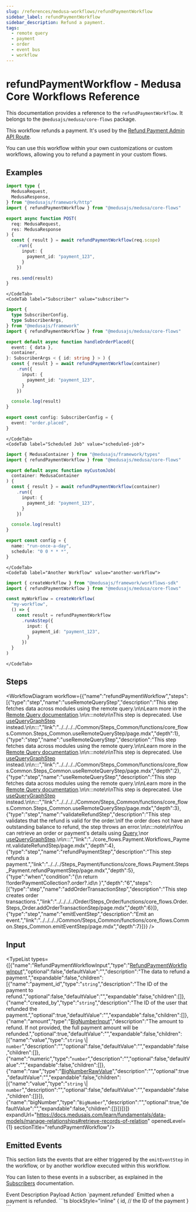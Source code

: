 ```yaml
---
slug: /references/medusa-workflows/refundPaymentWorkflow
sidebar_label: refundPaymentWorkflow
sidebar_description: Refund a payment.
tags:
  - remote query
  - payment
  - order
  - event bus
  - workflow
---
```



# refundPaymentWorkflow - Medusa Core Workflows Reference

This documentation provides a reference to the `refundPaymentWorkflow`. It belongs to the `@medusajs/medusa/core-flows` package.

This workflow refunds a payment. It's used by the
[Refund Payment Admin API Route](https://docs.medusajs.com/api/admin#payments\_postpaymentsidrefund).

You can use this workflow within your own customizations or custom workflows, allowing you
to refund a payment in your custom flows.

<SourceCodeLink link="https://github.com/medusajs/medusa/blob/9069e9279ee230384cf09c553f60ab6caa0e7012/packages/core/core-flows/src/payment/workflows/refund-payment.ts#L122" />

## Examples

<CodeTabs group="workflow-exection">
    <CodeTab label="API Route" value="api-route">
    
```ts title="src/api/workflow/route.ts"
import type {
  MedusaRequest,
  MedusaResponse,
} from "@medusajs/framework/http"
import { refundPaymentWorkflow } from "@medusajs/medusa/core-flows"

export async function POST(
  req: MedusaRequest,
  res: MedusaResponse
) {
  const { result } = await refundPaymentWorkflow(req.scope)
    .run({
      input: {
        payment_id: "payment_123",
      }
    })

  res.send(result)
}
```

    </CodeTab>
    <CodeTab label="Subscriber" value="subscriber">
    
```ts title="src/subscribers/order-placed.ts"
import {
  type SubscriberConfig,
  type SubscriberArgs,
} from "@medusajs/framework"
import { refundPaymentWorkflow } from "@medusajs/medusa/core-flows"

export default async function handleOrderPlaced({
  event: { data },
  container,
}: SubscriberArgs < { id: string } > ) {
  const { result } = await refundPaymentWorkflow(container)
    .run({
      input: {
        payment_id: "payment_123",
      }
    })

  console.log(result)
}

export const config: SubscriberConfig = {
  event: "order.placed",
}
```

    </CodeTab>
    <CodeTab label="Scheduled Job" value="scheduled-job">
    
```ts title="src/jobs/message-daily.ts"
import { MedusaContainer } from "@medusajs/framework/types"
import { refundPaymentWorkflow } from "@medusajs/medusa/core-flows"

export default async function myCustomJob(
  container: MedusaContainer
) {
  const { result } = await refundPaymentWorkflow(container)
    .run({
      input: {
        payment_id: "payment_123",
      }
    })

  console.log(result)
}

export const config = {
  name: "run-once-a-day",
  schedule: "0 0 * * *",
}
```

    </CodeTab>
    <CodeTab label="Another Workflow" value="another-workflow">
    
```ts title="src/workflows/my-workflow.ts"
import { createWorkflow } from "@medusajs/framework/workflows-sdk"
import { refundPaymentWorkflow } from "@medusajs/medusa/core-flows"

const myWorkflow = createWorkflow(
  "my-workflow",
  () => {
    const result = refundPaymentWorkflow
      .runAsStep({
        input: {
          payment_id: "payment_123",
        }
      })
  }
)
```

    </CodeTab>
  </CodeTabs>

## Steps

<WorkflowDiagram workflow={{"name":"refundPaymentWorkflow","steps":[{"type":"step","name":"useRemoteQueryStep","description":"This step fetches data across modules using the remote query.\n\nLearn more in the [Remote Query documentation](https://docs.medusajs.com/learn/fundamentals/module-links/query).\n\n:::note\n\nThis step is deprecated. Use [useQueryGraphStep](../../../../Common/Steps_Common/functions/core_flows.Common.Steps_Common.useQueryGraphStep/page.mdx) instead.\n\n:::","link":"../../../../Common/Steps_Common/functions/core_flows.Common.Steps_Common.useRemoteQueryStep/page.mdx","depth":1},{"type":"step","name":"useRemoteQueryStep","description":"This step fetches data across modules using the remote query.\n\nLearn more in the [Remote Query documentation](https://docs.medusajs.com/learn/fundamentals/module-links/query).\n\n:::note\n\nThis step is deprecated. Use [useQueryGraphStep](../../../../Common/Steps_Common/functions/core_flows.Common.Steps_Common.useQueryGraphStep/page.mdx) instead.\n\n:::","link":"../../../../Common/Steps_Common/functions/core_flows.Common.Steps_Common.useRemoteQueryStep/page.mdx","depth":2},{"type":"step","name":"useRemoteQueryStep","description":"This step fetches data across modules using the remote query.\n\nLearn more in the [Remote Query documentation](https://docs.medusajs.com/learn/fundamentals/module-links/query).\n\n:::note\n\nThis step is deprecated. Use [useQueryGraphStep](../../../../Common/Steps_Common/functions/core_flows.Common.Steps_Common.useQueryGraphStep/page.mdx) instead.\n\n:::","link":"../../../../Common/Steps_Common/functions/core_flows.Common.Steps_Common.useRemoteQueryStep/page.mdx","depth":3},{"type":"step","name":"validateRefundStep","description":"This step validates that the refund is valid for the order.\nIf the order does not have an outstanding balance to refund, the step throws an error.\n\n:::note\n\nYou can retrieve an order or payment's details using [Query](https://docs.medusajs.com/learn/fundamentals/module-links/query),\nor [useQueryGraphStep](https://docs.medusajs.com/resources/references/medusa-workflows/steps/useQueryGraphStep).\n\n:::","link":"../core_flows.Payment.Workflows_Payment.validateRefundStep/page.mdx","depth":4},{"type":"step","name":"refundPaymentStep","description":"This step refunds a payment.","link":"../../../Steps_Payment/functions/core_flows.Payment.Steps_Payment.refundPaymentStep/page.mdx","depth":5},{"type":"when","condition":"{\n      return !!orderPaymentCollection?.order?.id\n    }","depth":"6","steps":[{"type":"step","name":"addOrderTransactionStep","description":"This step creates order transactions.","link":"../../../../Order/Steps_Order/functions/core_flows.Order.Steps_Order.addOrderTransactionStep/page.mdx","depth":6}]},{"type":"step","name":"emitEventStep","description":"Emit an event.","link":"../../../../Common/Steps_Common/functions/core_flows.Common.Steps_Common.emitEventStep/page.mdx","depth":7}]}} />

## Input

<TypeList types={[{"name":"RefundPaymentWorkflowInput","type":"[RefundPaymentWorkflowInput](../../../../types/core_flows.RefundPaymentWorkflowInput/page.mdx)","optional":false,"defaultValue":"","description":"The data to refund a payment.","expandable":false,"children":[{"name":"payment_id","type":"`string`","description":"The ID of the payment to refund.","optional":false,"defaultValue":"","expandable":false,"children":[]},{"name":"created_by","type":"`string`","description":"The ID of the user that refunded the payment.","optional":true,"defaultValue":"","expandable":false,"children":[]},{"name":"amount","type":"[BigNumberInput](../../../../../types/types/types.BigNumberInput/page.mdx)","description":"The amount to refund. If not provided, the full payment amount will be refunded.","optional":true,"defaultValue":"","expandable":false,"children":[{"name":"value","type":"`string` \\| `number`","description":"","optional":false,"defaultValue":"","expandable":false,"children":[]},{"name":"numeric","type":"`number`","description":"","optional":false,"defaultValue":"","expandable":false,"children":[]},{"name":"raw","type":"[BigNumberRawValue](../../../../../types/types/types.BigNumberRawValue/page.mdx)","description":"","optional":true,"defaultValue":"","expandable":false,"children":[{"name":"value","type":"`string` \\| `number`","description":"","optional":false,"defaultValue":"","expandable":false,"children":[]}]},{"name":"bigNumber","type":"`BigNumber`","description":"","optional":true,"defaultValue":"","expandable":false,"children":[]}]}]}]} expandUrl="https://docs.medusajs.com/learn/fundamentals/data-models/manage-relationships#retrieve-records-of-relation" openedLevel={1} sectionTitle="refundPaymentWorkflow"/>

## Emitted Events

This section lists the events that are either triggered by the `emitEventStep` in the workflow, or by another workflow executed within this workflow.

You can listen to these events in a subscriber, as explained in the [Subscribers](https://docs.medusajs.com/learn/fundamentals/events-and-subscribers) documentation.

<Table>
  <Table.Header>
    <Table.Row>
      <Table.HeaderCell>
Event
</Table.HeaderCell>
      <Table.HeaderCell>
Description
</Table.HeaderCell>
      <Table.HeaderCell>
Payload
</Table.HeaderCell>
      <Table.HeaderCell>
Action
</Table.HeaderCell>
    </Table.Row>
  </Table.Header>
  <Table.Body>
    <Table.Row>
      <Table.Cell>
`payment.refunded`
</Table.Cell>
      <Table.Cell>
Emitted when a payment is refunded.
</Table.Cell>
      <Table.Cell>
```ts blockStyle="inline"
{
  id, // the ID of the payment
}
```
</Table.Cell>
      <Table.Cell>
<CopyGeneratedSnippetButton tooltipText="Copy subscriber for event" type="subscriber" options={{
        event: "payment.refunded",
        payload: `\`\`\`ts
{
  id, // the ID of the payment
}
\`\`\``
        }}/>
</Table.Cell>
    </Table.Row>
  </Table.Body>
</Table>
